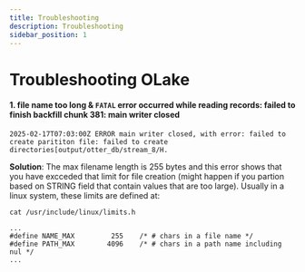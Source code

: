 ```yaml
---
title: Troubleshooting
description: Troubleshooting
sidebar_position: 1
---
```


# Troubleshooting OLake

#### 1. file name too long & `FATAL` error occurred while reading records: failed to finish backfill chunk 381: main writer closed

```logs
2025-02-17T07:03:00Z ERROR main writer closed, with error: failed to create parititon file: failed to create directories[output/otter_db/stream_8/H.
```

**Solution**: The max filename length is 255 bytes and this error shows that you have excceded that limit for file creation (might happen if you partion based on STRING field that contain values that are too large). Usually in a linux system, these limits are defined at:

```text
cat /usr/include/linux/limits.h

...
#define NAME_MAX         255    /* # chars in a file name */
#define PATH_MAX        4096    /* # chars in a path name including nul */
...
```

